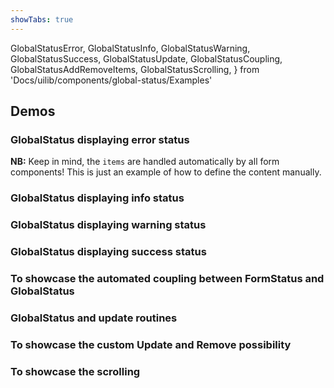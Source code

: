 ```yaml
---
showTabs: true
---
```


  GlobalStatusError,
  GlobalStatusInfo,
  GlobalStatusWarning,
  GlobalStatusSuccess,
  GlobalStatusUpdate,
  GlobalStatusCoupling,
  GlobalStatusAddRemoveItems,
  GlobalStatusScrolling,
} from 'Docs/uilib/components/global-status/Examples'

## Demos

### GlobalStatus displaying error status

**NB:** Keep in mind, the `items` are handled automatically by all form components! This is just an example of how to define the content manually.

<GlobalStatusError />

### GlobalStatus displaying info status

<GlobalStatusInfo />

### GlobalStatus displaying warning status

<GlobalStatusWarning />

### GlobalStatus displaying success status

<GlobalStatusSuccess />

### To showcase the automated coupling between **FormStatus** and **GlobalStatus**

<GlobalStatusCoupling />

### GlobalStatus and update routines

<GlobalStatusUpdate />

### To showcase the custom **Update** and **Remove** possibility

<GlobalStatusAddRemoveItems />

### To showcase the scrolling

<GlobalStatusScrolling />
